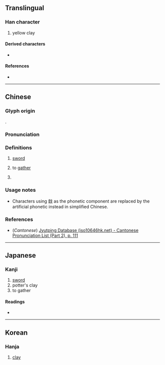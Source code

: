 {{character info}}
==Translingual==

===Han character===
{{Han char|rn=62|rad=戈|as=09|sn=13|four=03650|canj=YAI|ids=⿰音戈}}

# yellow clay

====Derived characters====
* {{l|mul|[[嬂]]([[𡛰]]) [[幟]]([[帜]]) [[旘]] [[樴]]([[枳]]) [[熾]]([[炽]]) [[織]]([[织]]) [[職]]([[职]]) [[膱]]([[胑]]) [[蟙]]([[𧊄]]) [[識]]([[识]]) [[軄]]([[𨈪]]) [[𡑌]] [[𡑠]] [[𢡠]]([[怾]]) [[𢨀]] [[𢴠]]([[抧]]) [[𣄞]] [[𣽚]]([[𣲵]]) [[𤎷]] [[𥋏]] [[𥢧]]([[积]]) [[𦺿]]([[𦭜]]) [[𧝊]]([[𧙋]]) [[𧸉]] [[𧹹]] [[𩞡]]([[𬲬]]) [[𩯈]]([[𩬫]]) [[𪼞]] [[𫤶]] [[𬥭]] [[𮢿]]([[𰽨]])}}

====References====
* {{Han ref|kx=0413.160|dkj=11615|dj=0756.100|hdz=21409.040|uh=6220|ud=25120|bh=DD72|bd=56690}}

----

==Chinese==
{{zh-forms}}

===Glyph origin===
{{Han etym}}
{{Han compound|音|戈|ls=ic}}.

===Pronunciation===
{{zh-pron
|m=zhī,zhí
|c=zik1
|mc=y
|oc=y
|ma=
|cat=n,v
}}

===Definitions===
{{zh-hanzi}}

# {{lb|zh|obsolete}} [[sword]]
# {{lb|zh|obsolete}} to [[gather]]
# {{zh-o}} {{zh-alt-form|埴|[[potter]]'s [[clay]]}}

===Usage notes===
* Characters using 戠 as the phonetic component are replaced by the artificial phonetic {{zh-l|*只}} instead in simplified Chinese.

===References===
* (''Cantonese'') [http://www.iso10646hk.net/jp/document/download.jsp Jyutping Database (iso10646hk.net) - Cantonese Pronunciation List (Part 2), p. 111]

----

==Japanese==

===Kanji===
{{ja-kanji|grade=|rs=戈09}}

# [[sword]]
# potter's clay
# to gather

====Readings====
* {{ja-readings|goon=[[しき]] (shiki), [[し]] (shi)|kanon=[[しょく]] (shoku), [[し]] (shi)|kun=}}

----

==Korean==

===Hanja===
{{ko-hanja|hangeul=[[시]]|eumhun=|rv=si|mr=si|y=si}}

# [[clay]]